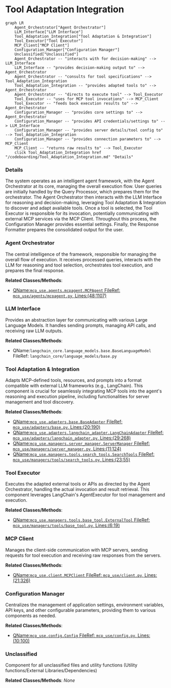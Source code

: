 # Tool Adaptation Integration
```mermaid
graph LR
    Agent_Orchestrator["Agent Orchestrator"]
    LLM_Interface["LLM Interface"]
    Tool_Adaptation_Integration["Tool Adaptation & Integration"]
    Tool_Executor["Tool Executor"]
    MCP_Client["MCP Client"]
    Configuration_Manager["Configuration Manager"]
    Unclassified["Unclassified"]
    Agent_Orchestrator -- "interacts with for decision-making" --> LLM_Interface
    LLM_Interface -- "provides decision-making output to" --> Agent_Orchestrator
    Agent_Orchestrator -- "consults for tool specifications" --> Tool_Adaptation_Integration
    Tool_Adaptation_Integration -- "provides adapted tools to" --> Agent_Orchestrator
    Agent_Orchestrator -- "directs to execute tool" --> Tool_Executor
    Tool_Executor -- "uses for MCP tool invocations" --> MCP_Client
    Tool_Executor -- "feeds back execution results to" --> Agent_Orchestrator
    Configuration_Manager -- "provides core settings to" --> Agent_Orchestrator
    Configuration_Manager -- "provides API credentials/settings to" --> LLM_Interface
    Configuration_Manager -- "provides server details/tool config to" --> Tool_Adaptation_Integration
    Configuration_Manager -- "provides connection parameters to" --> MCP_Client
    MCP_Client -- "returns raw results to" --> Tool_Executor
    click Tool_Adaptation_Integration href "/codeboarding/Tool_Adaptation_Integration.md" "Details"
```

### Details

The system operates as an intelligent agent framework, with the Agent Orchestrator at its core, managing the overall execution flow. User queries are initially handled by the Query Processor, which prepares them for the orchestrator. The Agent Orchestrator then interacts with the LLM Interface for reasoning and decision-making, leveraging Tool Adaptation & Integration to discover and adapt available tools. Once a tool is selected, the Tool Executor is responsible for its invocation, potentially communicating with external MCP services via the MCP Client. Throughout this process, the Configuration Manager provides essential settings. Finally, the Response Formatter prepares the consolidated output for the user.

### Agent Orchestrator
The central intelligence of the framework, responsible for managing the overall flow of execution. It receives processed queries, interacts with the LLM for reasoning and tool selection, orchestrates tool execution, and prepares the final response.


**Related Classes/Methods**:

- <a href="https://github.com/mcp-use/mcp-use/blob/main/mcp_use/agents/mcpagent.py#L48-L1107" target="_blank" rel="noopener noreferrer">QName:`mcp_use.agents.mcpagent.MCPAgent` FileRef: `mcp_use/agents/mcpagent.py`, Lines:(48:1107)</a>


### LLM Interface
Provides an abstraction layer for communicating with various Large Language Models. It handles sending prompts, managing API calls, and receiving raw LLM outputs.


**Related Classes/Methods**:

- QName:`langchain_core.language_models.base.BaseLanguageModel` FileRef: `langchain_core/language_models/base.py`


### Tool Adaptation & Integration
Adapts MCP-defined tools, resources, and prompts into a format compatible with external LLM frameworks (e.g., LangChain). This component is crucial for seamlessly integrating MCP tools into the agent's reasoning and execution pipeline, including functionalities for server management and tool discovery.


**Related Classes/Methods**:

- <a href="https://github.com/mcp-use/mcp-use/blob/main/mcp_use/adapters/base.py#L20-L190" target="_blank" rel="noopener noreferrer">QName:`mcp_use.adapters.base.BaseAdapter` FileRef: `mcp_use/adapters/base.py`, Lines:(20:190)</a>
- <a href="https://github.com/mcp-use/mcp-use/blob/main/mcp_use/adapters/langchain_adapter.py#L29-L268" target="_blank" rel="noopener noreferrer">QName:`mcp_use.adapters.langchain_adapter.LangChainAdapter` FileRef: `mcp_use/adapters/langchain_adapter.py`, Lines:(29:268)</a>
- <a href="https://github.com/mcp-use/mcp-use/blob/main/mcp_use/managers/server_manager.py#L11-L124" target="_blank" rel="noopener noreferrer">QName:`mcp_use.managers.server_manager.ServerManager` FileRef: `mcp_use/managers/server_manager.py`, Lines:(11:124)</a>
- <a href="https://github.com/mcp-use/mcp-use/blob/main/mcp_use/managers/tools/search_tools.py#L23-L55" target="_blank" rel="noopener noreferrer">QName:`mcp_use.managers.tools.search_tools.SearchTools` FileRef: `mcp_use/managers/tools/search_tools.py`, Lines:(23:55)</a>


### Tool Executor
Executes the adapted external tools or APIs as directed by the Agent Orchestrator, handling the actual invocation and result retrieval. This component leverages LangChain's AgentExecutor for tool management and execution.


**Related Classes/Methods**:

- <a href="https://github.com/mcp-use/mcp-use/blob/main/mcp_use/managers/tools/base_tool.py#L6-L19" target="_blank" rel="noopener noreferrer">QName:`mcp_use.managers.tools.base_tool.ExternalTool` FileRef: `mcp_use/managers/tools/base_tool.py`, Lines:(6:19)</a>


### MCP Client
Manages the client-side communication with MCP servers, sending requests for tool execution and receiving raw responses from the servers.


**Related Classes/Methods**:

- <a href="https://github.com/mcp-use/mcp-use/blob/main/mcp_use/client.py#L21-L326" target="_blank" rel="noopener noreferrer">QName:`mcp_use.client.MCPClient` FileRef: `mcp_use/client.py`, Lines:(21:326)</a>


### Configuration Manager
Centralizes the management of application settings, environment variables, API keys, and other configurable parameters, providing them to various components as needed.


**Related Classes/Methods**:

- <a href="https://github.com/mcp-use/mcp-use/blob/main/mcp_use/config.py#L10-L100" target="_blank" rel="noopener noreferrer">QName:`mcp_use.config.Config` FileRef: `mcp_use/config.py`, Lines:(10:100)</a>


### Unclassified
Component for all unclassified files and utility functions (Utility functions/External Libraries/Dependencies)


**Related Classes/Methods**: _None_
